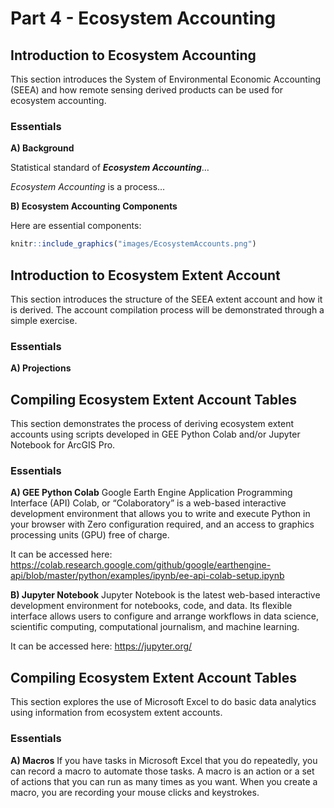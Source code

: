 # Part 4 - Ecosystem Accounting

## Introduction to Ecosystem Accounting

This section introduces the System of Environmental Economic Accounting (SEEA) and how remote sensing derived products can be used for ecosystem accounting.

### Essentials

**A) Background**

Statistical standard of ***Ecosystem Accounting***...

*Ecosystem Accounting* is a process...

**B) Ecosystem Accounting Components**

Here are essential components:

```r
knitr::include_graphics("images/EcosystemAccounts.png")
```

## Introduction to Ecosystem Extent Account

This section introduces the structure of the SEEA extent account and how it is derived. The account compilation process will be demonstrated through a simple exercise.

### Essentials

**A) Projections**

## Compiling Ecosystem Extent Account Tables

This section demonstrates the process of deriving ecosystem extent accounts using scripts developed in GEE Python Colab and/or Jupyter Notebook for ArcGIS Pro.

### Essentials

**A) GEE Python Colab** Google Earth Engine Application Programming Interface (API) Colab, or "Colaboratory" is a web-based interactive development environment that allows you to write and execute Python in your browser with Zero configuration required, and an access to graphics processing units (GPU) free of charge.

It can be accessed here: <https://colab.research.google.com/github/google/earthengine-api/blob/master/python/examples/ipynb/ee-api-colab-setup.ipynb>

**B) Jupyter Notebook** Jupyter Notebook is the latest web-based interactive development environment for notebooks, code, and data. Its flexible interface allows users to configure and arrange workflows in data science, scientific computing, computational journalism, and machine learning.

It can be accessed here: <https://jupyter.org/>

## Compiling Ecosystem Extent Account Tables

This section explores the use of Microsoft Excel to do basic data analytics using information from ecosystem extent accounts.

### Essentials

**A) Macros**
If you have tasks in Microsoft Excel that you do repeatedly, you can record a macro to automate those tasks. A macro is an action or a set of actions that you can run as many times as you want. When you create a macro, you are recording your mouse clicks and keystrokes.

